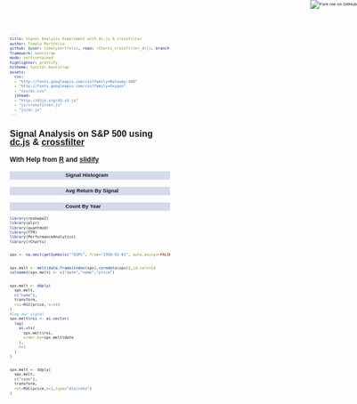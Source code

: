 ```yaml
---
title: Signal Analysis Experiment with dc.js & crossfilter
author: Timely Portfolio
github: {user: timelyportfolio, repo: rCharts_crossfilter_dcjs, branch: "gh-pages"}
framework: bootstrap
mode: selfcontained
highlighter: prettify
hitheme: twitter-bootstrap
assets:
  css:
  - "http://fonts.googleapis.com/css?family=Raleway:300"
  - "http://fonts.googleapis.com/css?family=Oxygen"
  - "css/dc.css"
  jshead:
  - "http://d3js.org/d3.v3.js"
  - "js/crossfilter.js"
  - "js/dc.js"
---
```

  
<style>
body{
  font-family: 'Oxygen', sans-serif;
  font-size: 8px;
  line-height: 15px;
}

h1,h2,h3,h4 {
font-family: 'Raleway', sans-serif;
}

.container { width: 1200px; }

h3 {
background-color: #D4DAEC;
  text-indent: 100px; 
}

h4 {
text-indent: 100px;
}
</style>
  
<a href="https://github.com/timelyportfolio/rCharts_crossfilter_dcjs"><img style="position: absolute; top: 0; right: 0; border: 0;" src="https://s3.amazonaws.com/github/ribbons/forkme_right_darkblue_121621.png" alt="Fork me on GitHub"></a>

# Signal Analysis on S&P 500 using [dc.js](http://nickqizhu.github.io/dc.js/) & [crossfilter](http://square.github.io/crossfilter/)
## With Help from [R](http://r-project.org) and [slidify](http://slidify.org)

<div class = "row">
  <div id = "bar-count" class = "span4"><h3>Signal Histogram</h3></div>
  <div id = "line-perf" class = "span4"><h3>Avg Return By Signal</h3></div>
  <div id = "line-year" class = "span4"><h3>Count By Year</h3></div>
</div>


```r
library(reshape2)
library(plyr)
library(quantmod)
library(TTR)
library(PerformanceAnalytics)
library(rCharts)

spx <- na.omit(getSymbols("^GSPC", from="1950-01-01", auto.assign=FALSE)[,4])

spx.melt <- melt(data.frame(index(spx),coredata(spx)),id.vars=1)
colnames(spx.melt) <- c("date","name","price")

spx.melt <- ddply(
  spx.melt,
  c("name"),
  transform,
  rsi=RSI(price, n=14)
)
#lag our signal
spx.melt$rsi <- as.vector(
  lag(
    as.xts(
      spx.melt$rsi,
      order.by=spx.melt$date
    ),
    k=1
  )
)

spx.melt <- ddply(
  spx.melt,
  c("name"),
  transform,
  ret=ROC(price,n=1,type="discrete")
)
```

<script>
var spx = 
```r
cat(
  toJSONArray(spx.melt)
)
```

spx.forEach(function(d){
  d.dd=new Date(+d.date * 24 * 60 * 60 * 1000);
});

spxcf = crossfilter(spx);
var rsi = spxcf.dimension(function(d){return Math.round(d.rsi);});
var countByRSI = rsi.group().reduceCount();

var rsi2 = spxcf.dimension(function(d){return Math.round(d.rsi);});
var perfByRSI = rsi2.group().reduce(
  function(p,v){
    ++p.count;
    p.sum += v.ret;
    if(p.count!=0) {
      p.arith = p.sum/p.count;
      if (isNaN(p.arith)) p.arith = 0;
    }
    else {
      p.arith=0;
    }
    return p;
  },
  function(p,v){
    --p.count;
    p.sum -= v.ret;
    if(p.count!=0) {
      p.arith = p.sum/p.count;
      if (isNaN(p.arith)) p.arith = 0;
    }
    else {
      p.arith=0;
    }
    return p;
  },
  function(){
    return {count:0,sum:0,arith:0};//,sum:0,arith:0,geom:0};
  }
);

var year = spxcf.dimension(function(d){return d3.time.year(d.dd);});
var sumByYear = year.group().reduceCount(function(d){return d.rsi});

dc.barChart("#bar-count")
        .width(400)
        .height(250)
        .dimension(rsi)
        .group(countByRSI)
        //.valueAccessor(function(p){return p.value.count;})
        .x(d3.scale.linear().domain([0, 100]))
        .y(d3.scale.linear().domain([0, 500]))
        .centerBar(true);
        
dc.barChart("#line-perf")
        .width(400)
        .height(250)
        .margins({top: 10, right: 50, bottom: 30, left: 40})
        .dimension(rsi2)
        .group(perfByRSI)
        .valueAccessor(function(p){return p.value.arith;})
        .x(d3.scale.linear().domain([0,100]))
        .y(d3.scale.linear().domain([-0.05, 0.05]))        
        .elasticY(true)
        .renderHorizontalGridLines(true)
        .yAxis().tickFormat(d3.format(".1%"));
        
dc.barChart("#line-year")
        .width(400)
        .height(250)
        .dimension(year)
        .group(sumByYear)
        .x(d3.time.scale().domain([Date.parse("1950-01-01"),Date.parse("2013-12-31")]))
        .y(d3.scale.linear().domain([0,300]))
        .xUnits(d3.time.years);
        //.mouseZoomable(true);



dc.renderAll();
</script>